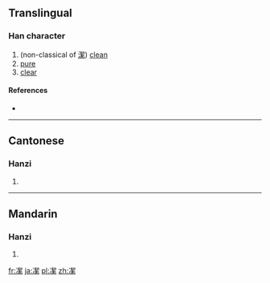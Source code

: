 ==Translingual==

===Han character===
{{Han char|rn=15|rad=冫|as=12|sn=14|four=|canj=IMQHF|ids=⿰冫絜}}

# (non-classical of [[潔]]) [[clean]]
# [[pure]]
# [[clear]]

====References====
* {{Han ref|kx=0133.330|hdz=10300.230|uh=34D7|ud=13527}}

----

==Cantonese==

===Hanzi===
{{yue-hanzi|jyut=[[git3]]|y=git3}}

# {{defn|lang=yue|sort=冫12}}

----

==Mandarin==

===Hanzi===
{{cmn-hanzi|pin=[[jié]] ([[jie2]]), [[qǐ]] ([[qi3]])|wg=chieh<sup>2</sup>, ch'i<sup>3</sup>}}

# {{defn|lang=cmn|sort=冫12}}

[[fr:㓗]]
[[ja:㓗]]
[[pl:㓗]]
[[zh:㓗]]